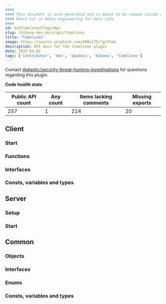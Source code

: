 ```yaml
---
####
#### This document is auto-generated and is meant to be viewed inside our experimental, new docs system.
#### Reach out in #docs-engineering for more info.
####
id: kibTimelinesPluginApi
slug: /kibana-dev-docs/api/timelines
title: "timelines"
image: https://source.unsplash.com/400x175/?github
description: API docs for the timelines plugin
date: 2023-04-02
tags: ['contributor', 'dev', 'apidocs', 'kibana', 'timelines']
---
```




Contact [@elastic/security-threat-hunting-investigations](https://github.com/orgs/elastic/teams/security-threat-hunting-investigations) for questions regarding this plugin.

**Code health stats**

| Public API count  | Any count | Items lacking comments | Missing exports |
|-------------------|-----------|------------------------|-----------------|
| 257 | 1 | 214 | 20 |

## Client

### Start
<DocDefinitionList data={[timelinesObj.client.start]}/>

### Functions
<DocDefinitionList data={timelinesObj.client.functions}/>

### Interfaces
<DocDefinitionList data={timelinesObj.client.interfaces}/>

### Consts, variables and types
<DocDefinitionList data={timelinesObj.client.misc}/>

## Server

### Setup
<DocDefinitionList data={[timelinesObj.server.setup]}/>

### Start
<DocDefinitionList data={[timelinesObj.server.start]}/>

## Common

### Objects
<DocDefinitionList data={timelinesObj.common.objects}/>

### Interfaces
<DocDefinitionList data={timelinesObj.common.interfaces}/>

### Enums
<DocDefinitionList data={timelinesObj.common.enums}/>

### Consts, variables and types
<DocDefinitionList data={timelinesObj.common.misc}/>

